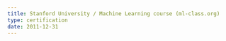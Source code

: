 ```yaml
---
title: Stanford University / Machine Learning course (ml-class.org)
type: certification
date: 2011-12-31
---
```


<Pdf
  title="Stanford University / Machine Learning course (ml-class.org)"
  src="/content/2011-12-31-ml-class/ml-class.pdf"
  className="aspect-[22/29]"
/>

